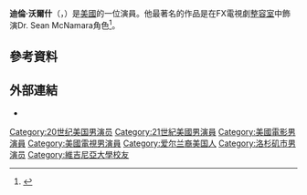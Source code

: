 {{Infobox person
| caption =
| birthname = Charles Hunter Walsh 
| birth_date = {{birth date and age|mf=yes|1963|11|17}}
| birth_place = 美國[[洛杉磯|洛杉磯]]
| alma_mater = [[維吉尼亞大學|維吉尼亞大學]]
| spouse =  [[Melora_Walters|Melora Walters]] (1996–2003)<br>[[Joanna_Going|Joanna Going]] (2004–2012)
| occupation = [[演員|演員]] - 
| partner =  Leslie Bourque (2011–現在)
| children = 5 
| yearsactive = 1987–現在
| othername = 
| homepage =
|alt =
}}
'''迪倫·沃爾什'''（{{lang-en|Dylan Walsh}}，{{bd|1963年|11月17日||}}）是[[美國|美國]]的一位演員。他最著名的作品是在FX電視劇[[整容室|整容室]]中飾演Dr. Sean McNamara角色<ref>{{cite news|work=[[The_New_York_Times|The New York Times]]|title=Dylan Walsh|url=http://movies.nytimes.com/person/74441/Dylan-Walsh|accessdate=2016-03-24|archive-date=2013-01-29|archive-url=https://web.archive.org/web/20130129201103/http://movies.nytimes.com/person/74441/Dylan-Walsh|dead-url=no}}</ref>。

==參考資料==
{{Reflist}}

==外部連結==
*{{IMDb name|909620}}

{{Authority control}}

{{DEFAULTSORT:Walsh, Dylan}}
[[Category:20世纪美国男演员|Category:20世纪美国男演员]]
[[Category:21世紀美國男演員|Category:21世紀美國男演員]]
[[Category:美國電影男演員|Category:美國電影男演員]]
[[Category:美國電視男演員|Category:美國電視男演員]]
[[Category:爱尔兰裔美国人|Category:爱尔兰裔美国人]]
[[Category:洛杉矶市男演员|Category:洛杉矶市男演员]]
[[Category:維吉尼亞大學校友|Category:維吉尼亞大學校友]]